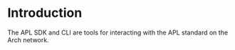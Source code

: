 
# Introduction

The APL SDK and CLI are tools for interacting with the APL standard on the Arch network.

<Cards>
  <Cards.Card title="APL SDK" href="/sdk" />
  <Cards.Card title="APL CLI" href="/cli" />
</Cards>
